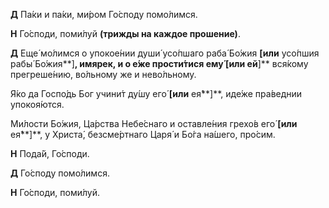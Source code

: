 **Д** Па́ки и па́ки, ми́ром Го́споду помо́лимся.

**Н** Го́споди, поми́луй **(трижды на каждое прошение)**.

**Д** Еще́ мо́лимся о упокое́нии души́ усо́пшаго раба́ Бо́жия **[или** усо́пшия рабы́ Бо́жия**]**, **имярек,** и о е́же прости́тися ему́ **[или** ей**]** вся́кому прегреше́нию, во́льному же и нево́льному.

Я́ко да Госпо́дь Бог учини́т ду́шу его́ **[или** ея́**]**, иде́же пра́веднии упокоя́ются.

Ми́лости Бо́жия, Ца́рства Небе́снаго и оставле́ния грехо́в его́ **[или** ея́**]**, у Христа́, безсме́ртнаго Царя́ и Бо́га на́шего, про́сим.

**Н** Пода́й, Го́споди.

**Д** Го́споду помо́лимся.

**Н** Го́споди, поми́луй.
